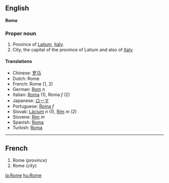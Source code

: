 ==English==
'''Rome'''

===Proper noun===

#Province of [[Latium]], [[Italy]].
#City, the capital of the province of Latium and also of [[Italy]].

====Translations====
*Chinese: [[罗马]]
*Dutch: Rome
*French: Rome (1, 2)
*German: [[Rom]] ''n''
*Italian: [[Roma]] (1), Roma ''f'' (2)
*Japanese: [[ローマ]]
*Portuguese: [[Roma]] ''f''
*Slovak: [[Lácium]] ''n'' (1), [[Rím]] ''m'' (2)
*Slovene: [[Rim]] ''m''
*Spanish: [[Roma]]
*Turkish: [[Roma]]

----

==French==

#Rome (''province'')
#Rome (''city'')

[[la:Rome]]
[[hu:Rome]]